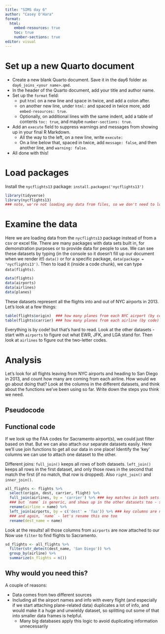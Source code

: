 ```yaml
---
title: "SIMS day 6"
author: "Casey O'Hara"
format: 
  html:
    embed-resources: true
    toc: true
    number-sections: true
editor: visual
---
```


# Set up a new Quarto document

* Create a new blank Quarto document.  Save it in the day6 folder as `day6_joins_<your name>.qmd`.
* In the header of the Quarto document, add your title and author name.
* Set up the `format` field: 
    * put `html` on a new line and space in twice, and add a colon after.
    * on another new line, under `html:` and spaced in twice more, add `embed-resources: true`.
    * Optionally, on additional lines with the same indent, add a table of contents `toc: true`, and maybe `number-sections: true`.
* Add an `execute` field to suppress warnings and messages from showing up in your final R Markdown.
    * All the way to the left, on a new line, write `execute:`
    * On a line below that, spaced in twice, add `message: false`, and then another line, and `warning: false`.
* All done with this!

# Load packages

Install the `nycflights13` package: `install.packages('nycflights13')`

```r
library(tidyverse)
library(nycflights13)
### note, we're not loading any data from files, so we don't need to load the here and janitor packages...
```

# Examine the data

Here we are loading data from the `nycflights13` package instead of from a csv or excel file.  There are many packages with data sets built in, for demonstration purposes or to provide data for people to use.  We can see these datasets by typing (in the console so it doesn't fill up our document when we render it!) `data()` or for a specific package, `data(package = 'nycflights13')`.  Then to load it (inside a code chunk), we can type `data(flights)`.

```r
data(flights)
data(airports)
data(airlines)
data(planes)
```

These datasets represent all the flights into and out of NYC airports in 2013.  Let's look at a few things:

```r
table(flights$origin)  ### how many planes from each NYC airport (by code)
table(flights$carrier) ### how many planes from each airline (by code)
```

Everything is by code!  but that's hard to read.  Look at the other datasets - start with `airports` to figure out what EWR, JFK, and LGA stand for.  Then look at `airlines` to figure out the two-letter codes.

# Analysis

Let's look for all flights leaving from NYC airports and heading to San Diego in 2013, and count how many are coming from each airline.  How would we go about doing that?  Look at the columns in the different datasets, and think about the functions we've been using so far.  Write down the steps you think we need.

## Pseudocode


## Functional code

If we look up the FAA codes for Sacramento airport(s), we could just filter based on that.  But we can also attach our separate datasets easily.  Here we'll use join functions to get all our data in one place!  Identify the 'key' columns we can use to attach one dataset to the other.

Different joins: `full_join()` keeps all rows of both datasets. `left_join()` keeps all rows in the first dataset, and only those rows in the second that match the first (if no match, that row is dropped).  Also `right_join()` and `inner_join()`.

```r
all_flights <- flights %>%
  select(origin, dest, carrier, flight) %>%
  full_join(airlines, by = 'carrier') %>% ### key matches in both sets
  ### but `name` is generic, and shows up in the other datasets too - so rename it
  rename(airline = name) %>%
  left_join(airports, by = c('dest' = 'faa')) %>% ### key columns are named differently
  ### and again, `name` - let's rename this one too
  rename(dest_name = name)
```

Look at the results!  all those columns from `airports` are now attached to our 
Now use `filter` to find flights to Sacramento.

```r
sd_flights <- all_flights %>%
  filter(str_detect(dest_name, 'San Diego')) %>%
  group_by(airline) %>%
  summarize(n_flights = n())
```

## Why would you need this?

A couple of reasons:

* Data comes from two different sources
* Including all the airport names and info with every flight (and especially if we start attaching plane-related data) duplicates a lot of info, and would make it a huge and unwieldy dataset, so splitting out some of that into smaller data frames is helpful.
    * Many big databases apply this logic to avoid duplicating information unnecessarily